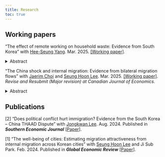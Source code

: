 ```yaml
---
title: Research
toc: true
---
```


## Working papers

"The effect of remote working on household waste: Evidence from South Korea" with [Hee-Seung Yang](https://sites.google.com/site/heeseungyang/home). Mar. 2025. [\[Working paper\]](working-paper/wfh-waste.pdf).

<details>
  <summary>Abstract</summary>
  Remote working, or Work-From-Home (WFH), is now one of the prevalent work arrangement around the world. However, its impact on the social welfare---such as waste generation---is largely unexplored. This paper examines the causal impact of remote working on household waste generation in South Korea using COVID-19 as a natural experiment. The findings reveal mixed results. While overall household waste in district remain unaffected, districts with higher WFH levels experience increased plastic and textile waste but decreased food waste. These results suggest that remote working may influence current consumption patterns and lifestyle. Understanding these environmental implications is crucial for promoting sustainable work models and responsible waste management in a digital and remote world.
</details>

"The China shock and internal migration: Evidence from bilateral migration flows" with [Jaerim Choi](https://sites.google.com/view/jaerimchoi) and [Seung Hoon Lee](https://sites.google.com/view/seunghoon/home). Mar. 2025. [\[Working paper\]](working-paper/migration_china_shock.pdf). *Revise and Resubmit (Major revision) at Canadian Journal of Economics.*

<details>
  <summary>Abstract</summary>
  Using Korean administrative datasets spanning almost two decades and covering nearly the entire bilateral internal migration flows between local labor markets, we identify the causal impact of the China trade shock on internal migration. The trade shock affects in-migration, but not out-migration. Separating further the China trade shock into export and import shocks, we find that export expansion increases in-migration, whereas import competition reduces in-migration. By decomposing the impact of trade shock into age groups, we find that effects of trade shocks in destination are robust and statistically significant across age groups; and most pronounced for middle-aged people between the ages of 45 and 64. Finally, households with male heads are more likely to be influenced by the trade shock compared to those with female heads, due to the greater reliance of the manufacturing sector on male labor.
</details>

## Publications

[2] "Does political conflict hurt immigration? Evidence from the South Korea -- China THAAD Dispute" with [Jongkwan Lee](https://sites.google.com/site/kwanlee84/home?authuser=0). Aug. 2024. Published in **_Southern Economic Journal_** \[[Paper](https://onlinelibrary.wiley.com/doi/10.1002/soej.12723)\].

[1] "The well-being of cities: Estimating migration attractiveness from internal migration across Korean cities" with [Seung Hoon Lee](https://sites.google.com/view/seunghoon/home) and Ji Sub Park. Feb. 2024. Published in **_Global Economic Review_** \[[Paper](https://www.tandfonline.com/doi/full/10.1080/1226508X.2023.2282622?scroll=top&needAccess=true)\].

